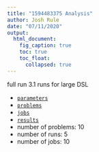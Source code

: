 ```yaml
---
title: "1594483375 Analysis"
author: Josh Rule
date: "07/11/2020"
output:
  html_document:
    fig_caption: true
    toc: true
    toc_float:
      collapsed: true
---
```


full run 3.1 runs for large DSL

- [`parameters`](./parameters.toml)
- [`problems`](./problems.txt)
- [`jobs`](./job.txt)
- [`results`](./results.csv)
- number of problems: 10
- number of runs: 5
- number of jobs: 10
